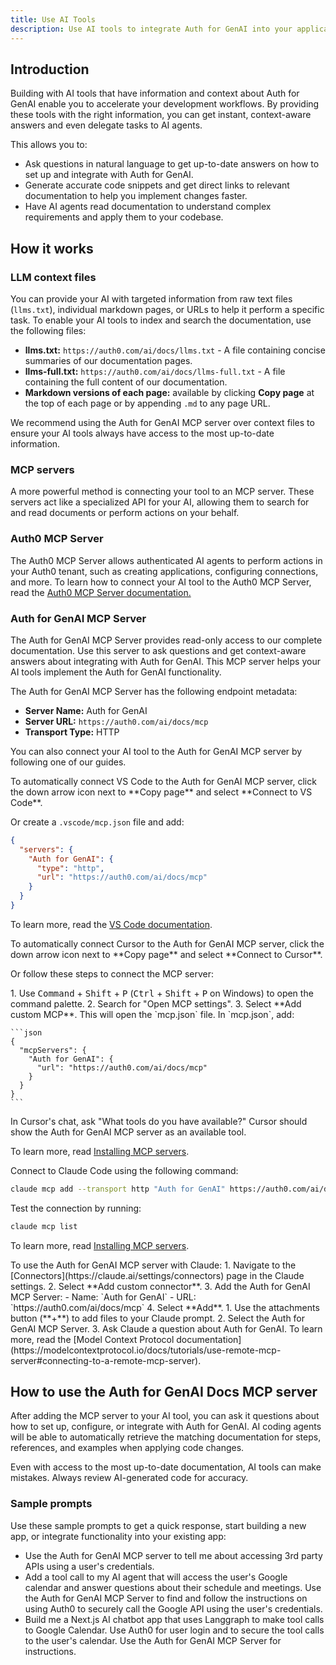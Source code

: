 ```yaml
---
title: Use AI Tools
description: Use AI tools to integrate Auth for GenAI into your application.
---
```

## Introduction
Building with AI tools that have information and context about Auth for GenAI enable you to accelerate your development workflows. By providing these tools with the right information, you can get instant, context-aware answers and even delegate tasks to AI agents.

This allows you to:

- Ask questions in natural language to get up-to-date answers on how to set up and integrate with Auth for GenAI.
- Generate accurate code snippets and get direct links to relevant documentation to help you implement changes faster.
- Have AI agents read documentation to understand complex requirements and apply them to your codebase.

## How it works
### LLM context files
You can provide your AI with targeted information from raw text files (`llms.txt`), individual markdown pages, or URLs to help it perform a specific task. To enable your AI tools to index and search the documentation, use the following files:

- **llms.txt:** `https://auth0.com/ai/docs/llms.txt` - A file containing concise summaries of our documentation pages.
- **llms-full.txt:** `https://auth0.com/ai/docs/llms-full.txt` - A file containing the full content of our documentation.
- **Markdown versions of each page:** available by clicking **Copy page** at the top of each page or by appending `.md` to any page URL.

We recommend using the Auth for GenAI MCP server over context files to ensure your AI tools always have access to the most up-to-date information.

### MCP servers
A more powerful method is connecting your tool to an MCP server. These servers act like a specialized API for your AI, allowing them to search for and read documents or perform actions on your behalf.

### Auth0 MCP Server
The Auth0 MCP Server allows authenticated AI agents to perform actions in your Auth0 tenant, such as creating applications, configuring connections, and more. To learn how to connect your AI tool to the Auth0 MCP Server, read the [Auth0 MCP Server documentation.](https://auth0.com/docs/get-started/auth0-mcp-server)

### Auth for GenAI MCP Server
The Auth for GenAI MCP Server provides read-only access to our complete documentation. Use this server to ask questions and get context-aware answers about integrating with Auth for GenAI. This MCP server helps your AI tools implement the Auth for GenAI functionality.

The Auth for GenAI MCP Server has the following endpoint metadata:

- **Server Name:** Auth for GenAI
- **Server URL:** `https://auth0.com/ai/docs/mcp`
- **Transport Type:** HTTP

You can also connect your AI tool to the Auth for GenAI MCP server by following one of our guides.

<Tabs>
<Tab title="VS Code">
<Tip>To automatically connect VS Code to the Auth for GenAI MCP server, click the down arrow icon next to **Copy page** and select **Connect to VS Code**.</Tip>

Or create a `.vscode/mcp.json` file and add:

```json
{
  "servers": {
    "Auth for GenAI": {
      "type": "http",
      "url": "https://auth0.com/ai/docs/mcp"
    }
  }
}
```

To learn more, read the [VS Code documentation](https://code.visualstudio.com/docs/copilot/chat/mcp-servers).
</Tab>

<Tab title="Cursor">
<Tip>To automatically connect Cursor to the Auth for GenAI MCP server, click the down arrow icon next to **Copy page** and select **Connect to Cursor**.</Tip>

Or follow these steps to connect the MCP server:

<Steps>
  <Step title="Open MCP settings">
    1. Use <kbd>Command</kbd> + <kbd>Shift</kbd> + <kbd>P</kbd> (<kbd>Ctrl</kbd> + <kbd>Shift</kbd> + <kbd>P</kbd> on Windows) to open the command palette.
    2. Search for "Open MCP settings".
    3. Select **Add custom MCP**. This will open the `mcp.json` file.
  </Step>
  <Step title="Configure the Auth for GenAI MCP server">
    In `mcp.json`, add:

    ```json
    {
      "mcpServers": {
        "Auth for GenAI": {
          "url": "https://auth0.com/ai/docs/mcp"
        }
      }
    }
    ```
  </Step>
  <Step title="Test the connection">
    In Cursor's chat, ask "What tools do you have available?" Cursor should show the Auth for GenAI MCP server as an available tool.
  </Step>
</Steps>

To learn more, read [Installing MCP servers](https://docs.cursor.com/en/context/mcp#installing-mcp-servers).
</Tab>

<Tab title="Claude Code">
Connect to Claude Code using the following command:

```bash
claude mcp add --transport http "Auth for GenAI" https://auth0.com/ai/docs/mcp
```

Test the connection by running:

```bash
claude mcp list
```

To learn more, read [Installing MCP servers](https://docs.anthropic.com/en/docs/claude-code/mcp#installing-mcp-servers).
</Tab>

<Tab title="Claude">
To use the Auth for GenAI MCP server with Claude:
<Steps>
  <Step title="Add the Auth for GenAI MCP server to Claude">
    1. Navigate to the [Connectors](https://claude.ai/settings/connectors) page in the Claude settings. 
    2. Select **Add custom connector**.
    3. Add the Auth for GenAI MCP Server:
      - Name: `Auth for GenAI`
      - URL: `https://auth0.com/ai/docs/mcp`
    4. Select **Add**.
  </Step>
  <Step title="Access the MCP server in your chat">
    1. Use the attachments button (**+**) to add files to your Claude prompt.
    2. Select the Auth for GenAI MCP Server.
    3. Ask Claude a question about Auth for GenAI.
  </Step>
</Steps>
To learn more, read the [Model Context Protocol documentation](https://modelcontextprotocol.io/docs/tutorials/use-remote-mcp-server#connecting-to-a-remote-mcp-server).
</Tab>
</Tabs>

## How to use the Auth for GenAI Docs MCP server
After adding the MCP server to your AI tool, you can ask it questions about how to set up, configure, or integrate with Auth for GenAI. AI coding agents will be able to automatically retrieve the matching documentation for steps, references, and examples when applying code changes. 

<Note>Even with access to the most up-to-date documentation, AI tools can make mistakes. Always review AI-generated code for accuracy.</Note>

### Sample prompts
Use these sample prompts to get a quick response, start building a new app, or integrate functionality into your existing app:

- Use the Auth for GenAI MCP server to tell me about accessing 3rd party APIs using a user's credentials.
- Add a tool call to my AI agent that will access the user's Google calendar and answer questions about their schedule and meetings. Use the Auth for GenAI MCP Server to find and follow the instructions on using Auth0 to securely call the Google API using the user's credentials.
- Build me a Next.js AI chatbot app that uses Langgraph to make tool calls to Google Calendar. Use Auth0 for user login and to secure the tool calls to the user's calendar. Use the Auth for GenAI MCP Server for instructions.
